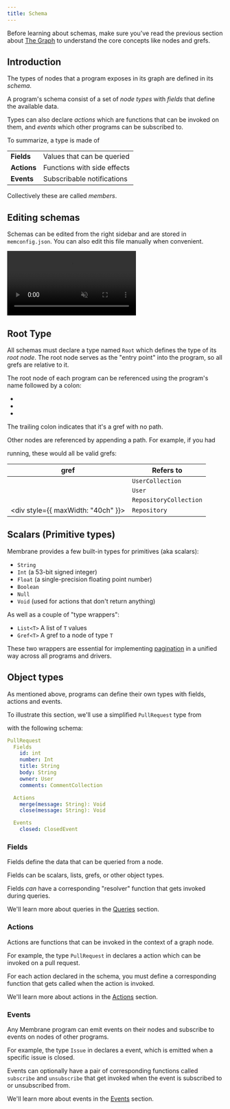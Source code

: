 ```yaml
---
title: Schema
---
```



Before learning about schemas, make sure you've read the previous section about
[The Graph](/concepts/the-graph) to understand the core concepts like nodes and
grefs.

## Introduction

The types of nodes that a program exposes in its graph are defined in its
_schema_.

A program's schema consist of a set of _node types_ with _fields_ that define
the available data.

Types can also declare _actions_ which are functions that can be invoked on
them, and _events_ which other programs can be subscribed to.

To summarize, a type is made of

|             |                             |
| ----------- | --------------------------- |
| **Fields**  | Values that can be queried  |
| **Actions** | Functions with side effects |
| **Events**  | Subscribable notifications  |

Collectively these are called _members_.

## Editing schemas

Schemas can be edited from the right sidebar and are stored in `memconfig.json`.
You can also edit this file manually when convenient.

<video src="/videos/schema.mp4" muted autoplay controls></video>

## Root Type

All schemas must declare a type named `Root` which defines the type of its _root
node_. The root node serves as the "entry point" into the program, so all grefs
are relative to it.

The root node of each program can be referenced using the program's name
followed by a colon:

- <Gref value="google-calendar:" />
- <Gref value="github:" />
- <Gref value="slack:" />

The trailing colon indicates that it's a gref with no path.

Other nodes are referenced by appending a path. For example, if you had

<Package name="github" /> running, these would all be valid grefs:

| gref                                                                                                              | Refers to              |
| ----------------------------------------------------------------------------------------------------------------- | ---------------------- |
| <Gref value="github:users" />                                                                                     | `UserCollection`       |
| <Gref value="github:users.one(name:'membrane-io')" />                                                             | `User`                 |
| <Gref value="github:users.one(name:'lodash').repos" />                                                            | `RepositoryCollection` |
| <div style={{ maxWidth: "40ch" }}><Gref value="github:users.one(name:'lodash').repos.one(name:'lodash')" /></div> | `Repository`           |

## Scalars (Primitive types)

Membrane provides a few built-in types for primitives (aka scalars):

- `String`
- `Int` (a 53-bit signed integer)
- `Float` (a single-precision floating point number)
- `Boolean`
- `Null`
- `Void` (used for actions that don't return anything)

As well as a couple of "type wrappers":

- `List<T>` A list of `T` values
- `Gref<T>` A gref to a node of type `T`

These two wrappers are essential for implementing
[pagination](/guides/pagination) in a unified way across all programs and
drivers.

## Object types

As mentioned above, programs can define their own types with fields, actions and
events.

To illustrate this section, we'll use a simplified `PullRequest` type from

<Package name="github" /> with the following schema:

```yaml
PullRequest
  Fields
    id: int
    number: Int
    title: String
    body: String
    owner: User
    comments: CommentCollection

  Actions
    merge(message: String): Void
    close(message: String): Void

  Events
    closed: ClosedEvent
```

### Fields

Fields define the data that can be queried from a node.

Fields can be scalars, lists, grefs, or other object types.

Fields _can_ have a corresponding "resolver" function that gets invoked during
queries.

We'll learn more about queries in the [Queries](/concepts/queries) section.

### Actions

Actions are functions that can be invoked in the context of a graph node.

For example, the type `PullRequest` in <Package name="github"/> declares a
<Action name="merge" /> action which can be invoked on a pull request.

For each action declared in the schema, you must define a corresponding function
that gets called when the action is invoked.

We'll learn more about actions in the [Actions](/concepts/actions) section.

### Events

Any Membrane program can emit events on their nodes and subscribe to events on
nodes of other programs.

For example, the type `Issue` in <Package name="github"/> declares a
<Event name="closed" /> event, which is emitted when a specific issue is closed.

Events can optionally have a pair of corresponding functions called `subscribe`
and `unsubscribe` that get invoked when the event is subscribed to or
unsubscribed from.

We'll learn more about events in the [Events](/concepts/events) section.
